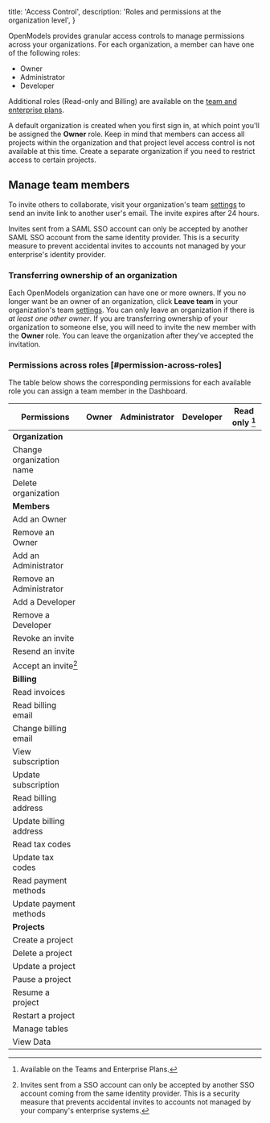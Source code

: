 
  title: 'Access Control',
  description: 'Roles and permissions at the organization level',
}

OpenModels provides granular access controls to manage permissions across your organizations.
For each organization, a member can have one of the following roles:

- Owner
- Administrator
- Developer

<Admonition type="note">

Additional roles (Read-only and Billing) are available on the [team and enterprise plans](https://open-models-platform.com/pricing).

</Admonition>

A default organization is created when you first sign in, at which point you'll be assigned the **Owner** role. Keep in mind that members can access all projects within the organization and that project level access control is not available at this time. Create a separate organization if you need to restrict access to certain projects.

## Manage team members

To invite others to collaborate, visit your organization's team [settings](/dashboard/org/_/team) to send an invite link to another user's email. The invite expires after 24 hours.

<Admonition type="note">

Invites sent from a SAML SSO account can only be accepted by another SAML SSO account from the same identity provider. This is a security measure to prevent accidental invites to accounts not managed by your enterprise's identity provider.

</Admonition>

### Transferring ownership of an organization

Each OpenModels organization can have one or more owners. If you no longer want be an owner of an organization, click **Leave team** in your organization's team [settings](/dashboard/org/_/team). You can only leave an organization if there is _at least one other owner_. If you are transferring ownership of your organization to someone else, you will need to invite the new member with the **Owner** role. You can leave the organization after they've accepted the invitation.

### Permissions across roles [#permission-across-roles]

The table below shows the corresponding permissions for each available role you can assign a team member in the Dashboard.

| Permissions              | Owner                   | Administrator           | Developer               | Read only [^2]          |
| ------------------------ | ----------------------- | ----------------------- | ----------------------- | ----------------------- |
| **Organization**         |
| Change organization name | <IconCheck size={14} /> |                         |                         |
| Delete organization      | <IconCheck size={14} /> |                         |                         |
| **Members**              |
| Add an Owner             | <IconCheck size={14} /> |                         |                         |
| Remove an Owner          | <IconCheck size={14} /> |                         |                         |
| Add an Administrator     | <IconCheck size={14} /> | <IconCheck size={14} /> |                         |
| Remove an Administrator  | <IconCheck size={14} /> | <IconCheck size={14} /> |                         |
| Add a Developer          | <IconCheck size={14} /> | <IconCheck size={14} /> |                         |
| Remove a Developer       | <IconCheck size={14} /> | <IconCheck size={14} /> |                         |
| Revoke an invite         | <IconCheck size={14} /> | <IconCheck size={14} /> |                         |
| Resend an invite         | <IconCheck size={14} /> | <IconCheck size={14} /> |                         |
| Accept an invite[^1]     | <IconCheck size={14} /> | <IconCheck size={14} /> | <IconCheck size={14} /> |
| **Billing**              |
| Read invoices            | <IconCheck size={14} /> | <IconCheck size={14} /> | <IconCheck size={14} /> |
| Read billing email       | <IconCheck size={14} /> | <IconCheck size={14} /> | <IconCheck size={14} /> |
| Change billing email     | <IconCheck size={14} /> |                         |                         |
| View subscription        | <IconCheck size={14} /> | <IconCheck size={14} /> | <IconCheck size={14} /> |
| Update subscription      | <IconCheck size={14} /> | <IconCheck size={14} /> |                         |
| Read billing address     | <IconCheck size={14} /> | <IconCheck size={14} /> | <IconCheck size={14} /> |
| Update billing address   | <IconCheck size={14} /> | <IconCheck size={14} /> |                         |
| Read tax codes           | <IconCheck size={14} /> | <IconCheck size={14} /> | <IconCheck size={14} /> |
| Update tax codes         | <IconCheck size={14} /> | <IconCheck size={14} /> |                         |
| Read payment methods     | <IconCheck size={14} /> | <IconCheck size={14} /> | <IconCheck size={14} /> |
| Update payment methods   | <IconCheck size={14} /> | <IconCheck size={14} /> |                         |
| **Projects**             |
| Create a project         | <IconCheck size={14} /> | <IconCheck size={14} /> |                         |
| Delete a project         | <IconCheck size={14} /> | <IconCheck size={14} /> |                         |
| Update a project         | <IconCheck size={14} /> | <IconCheck size={14} /> |                         |
| Pause a project          | <IconCheck size={14} /> | <IconCheck size={14} /> |                         |
| Resume a project         | <IconCheck size={14} /> | <IconCheck size={14} /> |                         |
| Restart a project        | <IconCheck size={14} /> | <IconCheck size={14} /> | <IconCheck size={14} /> |
| Manage tables            | <IconCheck size={14} /> | <IconCheck size={14} /> | <IconCheck size={14} /> |
| View Data                | <IconCheck size={14} /> | <IconCheck size={14} /> | <IconCheck size={14} /> | <IconCheck size={14} /> |

[^1]:
    Invites sent from a SSO account can only be accepted by another SSO account
    coming from the same identity provider. This is a security measure that
    prevents accidental invites to accounts not managed by your company's
    enterprise systems.

[^2]: Available on the Teams and Enterprise Plans.


